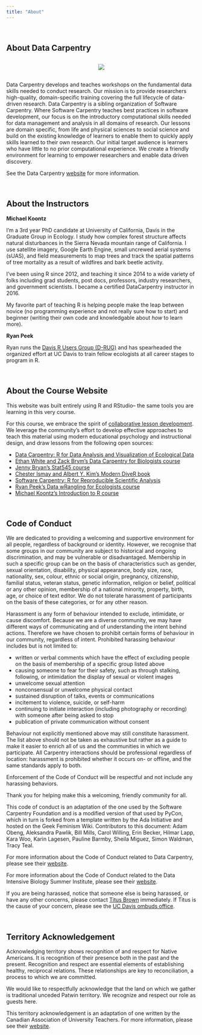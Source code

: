 ```yaml
---
title: "About"
---
```


<br>

## About Data Carpentry

<p></p>

<div style="text-align: center; margin-top: 30px; margin-bottom: 30px;">
![](./img/DC-logo-vision.png)
</div>

<p></p>

Data Carpentry develops and teaches workshops on the fundamental data skills needed to conduct research. Our mission is to provide researchers high-quality, domain-specific training covering the full lifecycle of data-driven research. Data Carpentry is a sibling organization of Software Carpentry. Where Software Carpentry teaches best practices in software development, our focus is on the introductory computational skills needed for data management and analysis in all domains of research. Our lessons are domain specific, from life and physical sciences to social science and build on the existing knowledge of learners to enable them to quickly apply skills learned to their own research. Our initial target audience is learners who have little to no prior computational experience. We create a friendly environment for learning to empower researchers and enable data driven discovery.

See the Data Carpentry [website](http://www.datacarpentry.org/) for more information.

<br>

## About the Instructors

**Michael Koontz** 
<a href="mailto:mikoontz@gmail.com"><i class="fa fa-envelope-o" aria-hidden="true" ></i></a> 
<a href="https://michaeljkoontz.weebly.com/"><i class="fa fa-user" aria-hidden="true"></i></a> 
<a href="https://twitter.com/_mikoontz"><i class="fa fa-twitter" aria-hidden="true"></i></a> 
<a href="https://github.com/mikoontz"><i class="fa fa-github" aria-hidden="true"></i></a> 
<a href="https://orcid.org/0000-0002-8276-210X"><i class="ai ai-orcid"></i></a>  

I'm a 3rd year PhD candidate at University of California, Davis in the Graduate Group in Ecology. I study how complex forest structure affects natural disturbances in the Sierra Nevada mountain range of California. I use satellite imagery, Google Earth Engine, small uncrewed aerial systems (sUAS), and field measurements to map trees and track the spatial patterns of tree mortality as a result of wildfires and bark beetle activity.

I've been using R since 2012, and teaching it since 2014 to a wide variety of folks including grad students, post docs, professors, industry researchers, and government scientists. I became a certified DataCarpentry instructor in 2016.

My favorite part of teaching R is helping people make the leap between novice (no programming experience and not really sure how to start) and beginner (writing their own code and knowledgable about *how* to learn more).  

**Ryan Peek** 
<a href="mailto:rapeek@ucdavis.edu"><i class="fa fa-envelope-o" aria-hidden="true"></i></a> 
<a href="https://ryanpeek.github.io/"><i class="fa fa-user" aria-hidden="true"></i></a>
<a href="https://twitter.com/riverpeek"><i class="fa fa-twitter" aria-hidden="true"></i></a>
<a href="https://github.com/ryanpeek"><i class="fa fa-github" aria-hidden="true"></i></a> 
<a href="https://orcid.org/0000-0002-9577-6885"><i class="ai ai-orcid"></i></a>

Ryan runs the [Davis R Users Group (D-RUG)](http://d-rug.github.io/) and has spearheaded the organized effort at UC Davis to train fellow ecologists at all career stages to program in R.

<br>

## About the Course Website

This website was built entirely using R and RStudio-- the same tools you are learning in this very course.

For this course, we embrace the spirit of [collaborative lesson development](https://github.com/swcarpentry/collaborative-lesson-development). We leverage the community's effort to develop effective approaches to teach this material using modern educational psychology and instructional design, and draw lessons from the following open sources:

* [Data Carpentry: R for Data Analysis and Visualization of Ecological Data](http://www.datacarpentry.org/R-ecology-lesson/)
* [Ethan White and Zack Brym's Data Carpentry for Biologists course](http://www.datacarpentry.org/semester-biology/)
* [Jenny Bryan's Stat545 course](http://stat545.com/)
* [Chester Ismay and Albert Y. Kim's Modern DiveR book](https://ismayc.github.io/moderndiver-book/)
* [Software Carpentry: R for Reproducible Scientific Analysis](http://data-lessons.github.io/gapminder-R/)
* [Ryan Peek's Data wRangling for Ecologists course](https://gge-ucd.github.io/wRangling-Ecology/)
* [Michael Koontz's Introduction to R course](http://introtor.weebly.com/)

<br>

## Code of Conduct

We are dedicated to providing a welcoming and supportive environment for all people, regardless of background or identity. However, we recognise that some groups in our community are subject to historical and ongoing discrimination, and may be vulnerable or disadvantaged. Membership in such a specific group can be on the basis of characteristics such as gender, sexual orientation, disability, physical appearance, body size, race, nationality, sex, colour, ethnic or social origin, pregnancy, citizenship, familial status, veteran status, genetic information, religion or belief, political or any other opinion, membership of a national minority, property, birth, age, or choice of text editor. We do not tolerate harassment of participants on the basis of these categories, or for any other reason.

Harassment is any form of behaviour intended to exclude, intimidate, or cause discomfort. Because we are a diverse community, we may have different ways of communicating and of understanding the intent behind actions. Therefore we have chosen to prohibit certain forms of behaviour in our community, regardless of intent. Prohibited harassing behaviour includes but is not limited to:

* written or verbal comments which have the effect of excluding people on the basis of membership of a specific group listed above
* causing someone to fear for their safety, such as through stalking, following, or intimidation
the display of sexual or violent images
* unwelcome sexual attention
* nonconsensual or unwelcome physical contact
* sustained disruption of talks, events or communications
* incitement to violence, suicide, or self-harm
* continuing to initiate interaction (including photography or recording) with someone after being asked to stop
* publication of private communication without consent

Behaviour not explicitly mentioned above may still constitute harassment. The list above should not be taken as exhaustive but rather as a guide to make it easier to enrich all of us and the communities in which we participate. All Carpentry interactions should be professional regardless of location: harassment is prohibited whether it occurs on- or offline, and the same standards apply to both.

Enforcement of the Code of Conduct will be respectful and not include any harassing behaviors.

Thank you for helping make this a welcoming, friendly community for all.

This code of conduct is an adaptation of the one used by the Software Carpentry Foundation and is a modified version of that used by PyCon, which in turn is forked from a template written by the Ada Initiative and hosted on the Geek Feminism Wiki. Contributors to this document: Adam Obeng, Aleksandra Pawlik, Bill Mills, Carol Willing, Erin Becker, Hilmar Lapp, Kara Woo, Karin Lagesen, Pauline Barmby, Sheila Miguez, Simon Waldman, Tracy Teal.

For more information about the Code of Conduct related to Data Carpentry, please see their [website](http://www.datacarpentry.org/code-of-conduct/).

For more information about the Code of Conduct related to the Data Intensive Biology Summer Institute, please see their [website](http://ivory.idyll.org/dibsi/coc.html).

If you are being harassed, notice that someone else is being harassed, or have any other concerns, please contact [Titus Brown](mailto:ctbrown@ucdavis.edu) immediately. If Titus is the cause of your concern, please see the [UC Davis ombuds office](http://ombuds.ucdavis.edu/).

<br>

## Territory Acknowledgement

Acknowledging territory shows recognition of and respect for Native Americans. It is recognition of their presence both in the past and the present. Recognition and respect are essential elements of establishing healthy, reciprocal relations. These relationships are key to reconciliation, a process to which we are committed.

We would like to respectfully acknowledge that the land on which we gather is traditional unceded Patwin territory. We recognize and respect our role as guests here.

This territory acknowledgement is an adaptation of one written by the Canadian Association of University Teachers. For more information, please see their [website](https://www.caut.ca/content/guide-acknowledging-first-peoples-traditional-territory).
